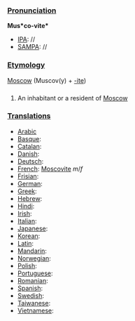 ===[[Pronunciation]]===

'''Mus*co-vite*'''
*[[IPA]]: //
*[[SAMPA]]: //
===[[Etymology]]===
[[Moscow]] (Muscov(y) + [[-ite]])
===[[]]===
#An inhabitant or a resident of [[Moscow]]
===[[Translations]]===
*[[Arabic]]
*[[Basque]]:
*[[Catalan]]:
*[[Danish]]:
*[[Deutsch]]:
*[[French]]: [[Moscovite]] ''m''/''f''
*[[Frisian]]:
*[[German]]:
*[[Greek]]:
*[[Hebrew]]:
*[[Hindi]]:
*[[Irish]]:
*[[Italian]]:
*[[Japanese]]:
*[[Korean]]:
*[[Latin]]:
*[[Mandarin]]:
*[[Norwegian]]:
*[[Polish]]:
*[[Portuguese]]:
*[[Romanian]]:
*[[Spanish]]:
*[[Swedish]]:
*[[Taiwanese]]:
*[[Vietnamese]]: